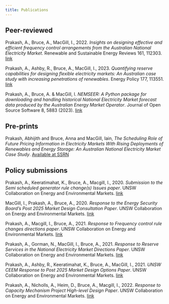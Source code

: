 ```yaml
---
title: Publications
---
```


## Peer-reviewed

Prakash, A., Bruce, A., MacGill, I., 2022. *Insights on designing effective and efficient frequency control arrangements from the Australian National Electricity Market*. Renewable and Sustainable Energy Reviews 161, 112303. [link](https://doi.org/10.1016/j.rser.2022.112303)

Prakash, A., Ashby, R., Bruce, A., MacGill, I., 2023. *Quantifying reserve capabilities for designing flexible electricity markets: An Australian case study with increasing penetrations of renewables*. Energy Policy 177, 113551. [link](https://doi.org/10.1016/j.enpol.2023.113551)

Prakash, A., Bruce, A. & MacGill, I. *NEMSEER: A Python package for downloading and handling historical National Electricity Market forecast data produced by the Australian Energy Market Operator*. Journal of Open Source Software 8, 5883 (2023). [link](https://joss.theoj.org/papers/10.21105/joss.05883)

## Pre-prints

Prakash, Abhijith and Bruce, Anna and MacGill, Iain, *The Scheduling Role of Future Pricing Information in Electricity Markets With Rising Deployments of Renewables and Energy Storage: An Australian National Electricity Market Case Study*. [Available at SSRN](http://dx.doi.org/10.2139/ssrn.4771802)

## Policy submissions

Prakash, A., Keeratimahat, K., Bruce, A., Macgill, I., 2020. *Submission to the Semi scheduled generator rule change(s) Issues paper*. UNSW Collaboration on Energy and Environmental Markets. [link](http://dx.doi.org/10.13140/RG.2.2.10054.50245)

MacGill, I., Prakash, A., Bruce, A., 2020. *Response to the Energy Security Board’s Post 2025 Market Design Consultation Paper*. UNSW Collaboration on Energy and Environmental Markets. [link](http://dx.doi.org/10.13140/RG.2.2.33241.75362)

Prakash, A., Macgill, I., Bruce, A., 2021. *Response to Frequency control rule changes directions paper*. UNSW Collaboration on Energy and Environmental Markets. [link](https://doi.org/10.13140/RG.2.2.11620.50560)

Prakash, A., Gorman, N., MacGill, I., Bruce, A., 2021. *Response to Reserve Services in the National Electricity Market Directions Paper*. UNSW Collaboration on Energy and Environmental Markets. [link](https://doi.org/10.13140/RG.2.2.18331.39206)

Prakash, A., Ashby, R., Keeratimahat, K., Bruce, A., MacGill, I., 2021. *UNSW CEEM Response to Post 2025 Market Design Options Paper*. UNSW Collaboration on Energy and Environmental Markets. [link](https://www.researchgate.net/publication/369739828_UNSW_CEEM_Response_to_Post_2025_Market_Design_Options_Paper)

Prakash, A., Nicholls, A., Heim, D., Bruce, A., Macgill, I., 2022. *Response to Capacity Mechanism Project High-level Design Paper*. UNSW Collaboration on Energy and Environmental Markets. [link](https://doi.org/10.13140/RG.2.2.35007.59043)




